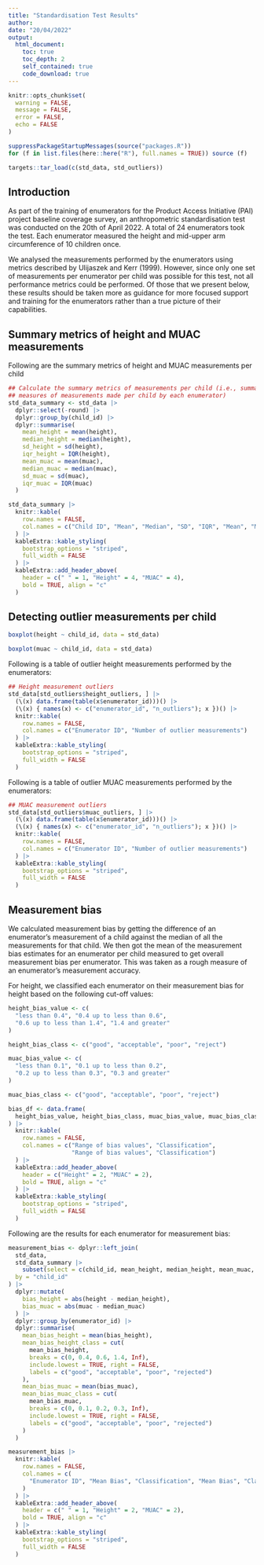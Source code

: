 ```yaml
---
title: "Standardisation Test Results"
author: 
date: "20/04/2022"
output: 
  html_document:
    toc: true
    toc_depth: 2
    self_contained: true
    code_download: true
---
```


```r
knitr::opts_chunk$set(
  warning = FALSE,
  message = FALSE,
  error = FALSE,
  echo = FALSE
)

suppressPackageStartupMessages(source("packages.R"))
for (f in list.files(here::here("R"), full.names = TRUE)) source (f)

targets::tar_load(c(std_data, std_outliers))
```

## Introduction

As part of the training of enumerators for the Product Access Initiative (PAI) project baseline coverage survey, an anthropometric standardisation test was conducted on the 20th of April 2022. A total of 24 enumerators took the test. Each enumerator measured the height and mid-upper arm circumference of 10 children once.

We analysed the measurements performed by the enumerators using metrics described by Ulijaszek and Kerr (1999). However, since only one set of measurements per enumerator per child was possible for this test, not all performance metrics could be performed. Of those that we present below, these results should be taken more as guidance for more focused support and training for the enumerators rather than a true picture of their capabilities.

## Summary metrics of height and MUAC measurements

Following are the summary metrics of height and MUAC measurements per child

```r
## Calculate the summary metrics of measurements per child (i.e., summary
## measures of measurements made per child by each enumerator)
std_data_summary <- std_data |>
  dplyr::select(-round) |>
  dplyr::group_by(child_id) |>
  dplyr::summarise(
    mean_height = mean(height),
    median_height = median(height),
    sd_height = sd(height),
    iqr_height = IQR(height),
    mean_muac = mean(muac),
    median_muac = median(muac),
    sd_muac = sd(muac),
    iqr_muac = IQR(muac)
  ) 

std_data_summary |>
  knitr::kable(
    row.names = FALSE,
    col.names = c("Child ID", "Mean", "Median", "SD", "IQR", "Mean", "Median", "SD", "IQR")
  ) |>
  kableExtra::kable_styling(
    bootstrap_options = "striped",
    full_width = FALSE
  ) |>
  kableExtra::add_header_above(
    header = c(" " = 1, "Height" = 4, "MUAC" = 4),
    bold = TRUE, align = "c"
  )
```

## Detecting outlier measurements per child

```r
boxplot(height ~ child_id, data = std_data)
```


```r
boxplot(muac ~ child_id, data = std_data)
```

Following is a table of outlier height measurements performed by the enumerators:

```r
## Height measurement outliers
std_data[std_outliers$height_outliers, ] |>
  (\(x) data.frame(table(x$enumerator_id)))() |>
  (\(x) { names(x) <- c("enumerator_id", "n_outliers"); x })() |>
  knitr::kable(
    row.names = FALSE,
    col.names = c("Enumerator ID", "Number of outlier measurements")
  ) |>
  kableExtra::kable_styling(
    bootstrap_options = "striped",
    full_width = FALSE
  )
```

Following is a table of outlier MUAC measurements performed by the enumerators:

```r
## MUAC measurement outliers
std_data[std_outliers$muac_outliers, ] |>
  (\(x) data.frame(table(x$enumerator_id)))() |>
  (\(x) { names(x) <- c("enumerator_id", "n_outliers"); x })() |>
  knitr::kable(
    row.names = FALSE,
    col.names = c("Enumerator ID", "Number of outlier measurements")
  ) |>
  kableExtra::kable_styling(
    bootstrap_options = "striped",
    full_width = FALSE
  )
```

## Measurement bias

We calculated measurement bias by getting the difference of an enumerator's measurement of a child against the median of all the measurements for that child. We then got the mean of the measurement bias estimates for an enumerator per child measured to get overall measurement bias per enumerator. This was taken as a rough measure of an enumerator's measurement accuracy.

For height, we classified each enumerator on their measurement bias for height based on the following cut-off values:

```r
height_bias_value <- c(
  "less than 0.4", "0.4 up to less than 0.6", 
  "0.6 up to less than 1.4", "1.4 and greater"
)

height_bias_class <- c("good", "acceptable", "poor", "reject")

muac_bias_value <- c(
  "less than 0.1", "0.1 up to less than 0.2", 
  "0.2 up to less than 0.3", "0.3 and greater"
)

muac_bias_class <- c("good", "acceptable", "poor", "reject")

bias_df <- data.frame(
  height_bias_value, height_bias_class, muac_bias_value, muac_bias_class
) |>
  knitr::kable(
    row.names = FALSE,
    col.names = c("Range of bias values", "Classification", 
                  "Range of bias values", "Classification")
  ) |>
  kableExtra::add_header_above(
    header = c("Height" = 2, "MUAC" = 2),
    bold = TRUE, align = "c"
  ) |>
  kableExtra::kable_styling(
    bootstrap_options = "striped",
    full_width = FALSE
  )
```

Following are the results for each enumerator for measurement bias:

```r
measurement_bias <- dplyr::left_join(
  std_data,
  std_data_summary |>
    subset(select = c(child_id, mean_height, median_height, mean_muac, median_muac)),
  by = "child_id"
) |>
  dplyr::mutate(
    bias_height = abs(height - median_height),
    bias_muac = abs(muac - median_muac)
  ) |>
  dplyr::group_by(enumerator_id) |>
  dplyr::summarise(
    mean_bias_height = mean(bias_height),
    mean_bias_height_class = cut(
      mean_bias_height,
      breaks = c(0, 0.4, 0.6, 1.4, Inf),
      include.lowest = TRUE, right = FALSE,
      labels = c("good", "acceptable", "poor", "rejected")
    ),
    mean_bias_muac = mean(bias_muac),
    mean_bias_muac_class = cut(
      mean_bias_muac,
      breaks = c(0, 0.1, 0.2, 0.3, Inf),
      include.lowest = TRUE, right = FALSE,
      labels = c("good", "acceptable", "poor", "rejected")
    )
  ) 

measurement_bias |>
  knitr::kable(
    row.names = FALSE,
    col.names = c(
      "Enumerator ID", "Mean Bias", "Classification", "Mean Bias", "Classification"
    )
  ) |>
  kableExtra::add_header_above(
    header = c(" " = 1, "Height" = 2, "MUAC" = 2),
    bold = TRUE, align = "c"
  ) |>
  kableExtra::kable_styling(
    bootstrap_options = "striped",
    full_width = FALSE
  )
```

<br/>
<br/>